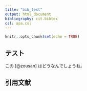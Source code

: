```yaml
---
title: "bib_test"
output: html_document
bibliography: cit.bibtex
csl: apa.csl
---
```


```r
knitr::opts_chunk$set(echo = TRUE)
```

## テスト

この [@zousan] はどうなんでしょうね。

## 引用文献